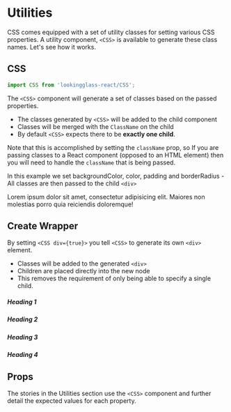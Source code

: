 
<Meta title="Utilities/Introduction" />

# Utilities

CSS comes equipped with a set of utility classes for setting various CSS properties.
A utility component, `<CSS>` is available to generate these class names. Let's see how it works.

## CSS

```js
import CSS from 'lookingglass-react/CSS';
```

The `<CSS>` component will generate a set of classes based on the passed properties.

-   The classes generated by `<CSS>` will be added to the child component
-   Classes will be merged with the `ClassName` on the child
-   By default `<CSS>` expects there to be **exactly one child**.

Note that this is accomplished by setting the `className` prop, so If you are passing classes to a React component
(opposed to an HTML element) then you will need to handle the `className` that is being passed.

In this example we set backgroundColor, color, padding and borderRadius - All classes are then passed to the child `<div>`

<Canvas>
    <CSS backgroundColor="primary" color="white" padding="3" borderRadius="2">
        <div className="childclass">
            Lorem ipsum dolor sit amet, consectetur adipisicing elit. Maiores non molestias porro
            quia reiciendis doloremque!
        </div>
    </CSS>
</Canvas>

## Create Wrapper

By setting `<CSS div={true}>` you tell `<CSS>` to generate its own `<div>` element.

-   Classes will be added to the generated `<div>`
-   Children are placed directly into the new node
-   This removes the requirement of only being able to specify a single child.

<Canvas>
    <CSS div backgroundColor="primary" color="white" padding="3" borderRadius="2">
        <h5>Heading 1</h5>
        <h5>Heading 2</h5>
        <h5>Heading 3</h5>
        <h5>Heading 4</h5>
    </CSS>
</Canvas>

## Props

The stories in the Utilities section use the `<CSS>` component and further detail the expected values for each property.
